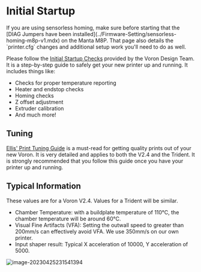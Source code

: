 # Initial Startup


<Callout type="warning">
If you are using sensorless homing, make sure before starting that the [DIAG Jumpers have been installed](../Firmware-Setting/sensorless-homing-m8p-v1.mdx) on the Manta M8P.  That page also details the `printer.cfg` changes and additional setup work you'll need to do as well.
</Callout>

Please follow the [Initial Startup Checks](https://docs.vorondesign.com/build/startup/) provided by the Voron Design Team.  It is a step-by-step guide to safely get your new printer up and running.  It includes things like:
- Checks for proper temperature reporting
- Heater and endstop checks
- Homing checks
- Z offset adjustment
- Extruder calibration
- And much more!

## Tuning 

[Ellis' Print Tuning Guide](https://ellis3dp.com/Print-Tuning-Guide/) is a must-read for getting quality prints out of your new Voron. It is very detailed and applies to both the V2.4 and the Trident. It is strongly recommended that you follow this guide once you have your printer up and running.

## Typical Information

These values are for a Voron V2.4.  Values for a Trident will be similar.
- Chamber Temperature: with a buildplate temperature of 110°C, the chamber temperature will be around 60°C.
- Visual Fine Artifacts (VFA): Setting the outwall speed to greater than 200mm/s can effectively avoid VFA. We use 350mm/s on our own printer.
- Input shaper result: Typical X acceleration of 10000, Y acceleration of 5000.

![image-20230425231541394](https://img.mpx.wiki/i/2023/04/25/6447eea628df2.webp)
